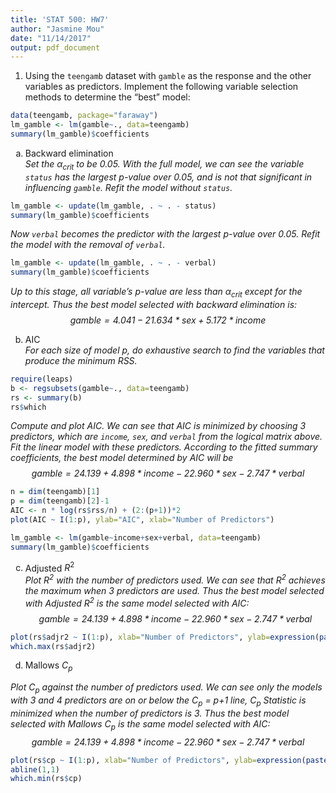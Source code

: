 ```yaml
---
title: 'STAT 500: HW7'
author: "Jasmine Mou"
date: "11/14/2017"
output: pdf_document
---
```


1. Using the `teengamb` dataset with `gamble` as the response and the other variables as predictors. Implement the following variable selection methods to determine the “best” model:

```r
data(teengamb, package="faraway")
lm_gamble <- lm(gamble~., data=teengamb)
summary(lm_gamble)$coefficients
```   

(a) Backward elimination    
*Set the $\alpha_{crit}$ to be 0.05. With the full model, we can see the variable `status` has the largest p-value over 0.05, and is not that significant in influencing `gamble`. Refit the model without `status`.*
```r
lm_gamble <- update(lm_gamble, . ~ . - status)
summary(lm_gamble)$coefficients
```
*Now `verbal` becomes the predictor with the largest p-value over 0.05. Refit the model with the removal of `verbal`.*
```r
lm_gamble <- update(lm_gamble, . ~ . - verbal)
summary(lm_gamble)$coefficients
```
*Up to this stage, all variable's p-value are less than $\alpha_{crit}$ except for the intercept. Thus the best model selected with backward elimination is: $$ gamble = 4.041 -21.634 * sex + 5.172 * income $$ *

(b) AIC     
*For each size of model p, do exhaustive search to find the variables that produce the minimum RSS.*
```r
require(leaps)
b <- regsubsets(gamble~., data=teengamb)
rs <- summary(b)
rs$which
```
*Compute and plot AIC. We can see that AIC is minimized by choosing 3 predictors, which are `income`, `sex`, and `verbal` from the logical matrix above. Fit the linear model with these predictors. According to the fitted summary coefficients, the best model determined by AIC will be $$ gamble = 24.139 + 4.898 * income - 22.960 * sex - 2.747 * verbal $$ *
```r
n = dim(teengamb)[1]
p = dim(teengamb)[2]-1
AIC <- n * log(rs$rss/n) + (2:(p+1))*2
plot(AIC ~ I(1:p), ylab="AIC", xlab="Number of Predictors")

lm_gamble <- lm(gamble~income+sex+verbal, data=teengamb)
summary(lm_gamble)$coefficients
```


(c) Adjusted $R^2$    
*Plot $R^2$ with the number of predictors used. We can see that $R^2$ achieves the maximum when 3 predictors are used. Thus the best model selected with Adjusted $R^2$ is the same model selected with AIC: $$ gamble = 24.139 + 4.898 * income - 22.960 * sex - 2.747 * verbal $$*
```r
plot(rs$adjr2 ~ I(1:p), xlab="Number of Predictors", ylab=expression(paste("Adjusted ", R^2)))
which.max(rs$adjr2)
```

(d) Mallows $C_p$

*Plot $C_p$ against the number of predictors used. We can see only the models with 3 and 4 predictors are on or below the $C_p$ = p+1 line, $C_p$ Statistic is minimized when the number of predictors is 3. Thus the best model selected with Mallows $C_p$ is the same model selected with AIC: $$ gamble = 24.139 + 4.898 * income - 22.960 * sex - 2.747 * verbal $$*
```r
plot(rs$cp ~ I(1:p), xlab="Number of Predictors", ylab=expression(paste(C[p], " Statistic")))
abline(1,1)
which.min(rs$cp)
```

